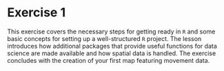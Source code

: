 # Exercise 1
<!-- '- Set up Rstudio Project -->
<!-- - Import and clean data -->
<!-- - Explore Dataset: remove outliers, find sampling interval, make subsets and find overlapping areas of individuals) -->
<!-- - Make my first simple map -->

This exercise covers the necessary steps for getting ready in `R` and some basic concepts for setting up a well-structured `R` project. The lesson introduces how additional packages that provide useful functions for data science are made available and how spatial data is handled. The exercise concludes with the creation of your first map featuring movement data. 





